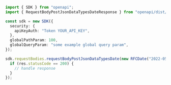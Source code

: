 ```typescript showLineNumbers copy filename="Request Body Post Json Data Types Date usage example"
import { SDK } from "openapi";
import { RequestBodyPostJsonDataTypesDateResponse } from "openapi/dist/sdk/models/operations";

const sdk = new SDK({
  security: {
    apiKeyAuth: "Token YOUR_API_KEY",
  },
  globalPathParam: 100,
  globalQueryParam: "some example global query param",
});

sdk.requestBodies.requestBodyPostJsonDataTypesDate(new RFCDate("2022-05-16")).then((res: RequestBodyPostJsonDataTypesDateResponse) => {
  if (res.statusCode == 200) {
    // handle response
  }
});
```
